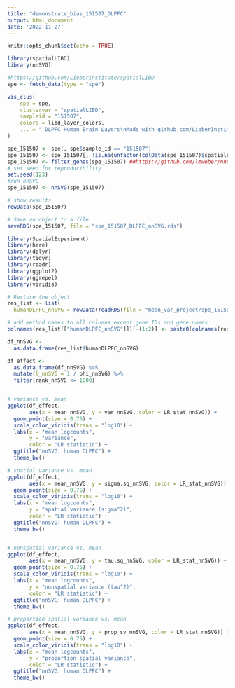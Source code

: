 ```yaml
---
title: "demonstrate_bias_151507_DLPFC"
output: html_document
date: '2022-11-27'
---
```


```r
knitr::opts_chunk$set(echo = TRUE)
```

```r
library(spatialLIBD)
library(nnSVG)

#https://github.com/LieberInstitute/spatialLIBD
spe <- fetch_data(type = "spe")

vis_clus(
    spe = spe,
    clustervar = "spatialLIBD",
    sampleid = "151507",
    colors = libd_layer_colors,
    ... = " DLPFC Human Brain Layers\nMade with github.com/LieberInstitute/spatialLIBD"
)

spe_151507 <- spe[, spe$sample_id == "151507"]
spe_151507 <- spe_151507[, !is.na(unfactor(colData(spe_151507)$spatialLIBD))]
spe_151507 <- filter_genes(spe_151507) ##https://github.com/lmweber/nnSVG/issues/7 keep getting error that c++ error: dpotrf failed 
# set seed for reproducibility
set.seed(123)
#run nnSVG
spe_151507 <- nnSVG(spe_151507)

# show results
rowData(spe_151507)

# Save an object to a file
saveRDS(spe_151507, file = "spe_151507_DLPFC_nnSVG.rds")


```

```r

library(SpatialExperiment)
library(here)
library(dplyr)
library(tidyr)
library(readr)
library(ggplot2)
library(ggrepel)
library(viridis)

# Restore the object
res_list <- list(
  humanDLPFC_nnSVG = rowData(readRDS(file = "mean_var_project/spe_151507_DLPFC_nnSVG.rds")))

# add method names to all columns except gene IDs and gene names
colnames(res_list[["humanDLPFC_nnSVG"]])[-(1:2)] <- paste0(colnames(res_list[["humanDLPFC_nnSVG"]]), "_nnSVG")[-(1:2)]

df_nnSVG <- 
  as.data.frame(res_list$humanDLPFC_nnSVG)

df_effect <- 
  as.data.frame(df_nnSVG) %>% 
  mutate(l_nnSVG = 1 / phi_nnSVG) %>% 
  filter(rank_nnSVG <= 1000)


# variance vs. mean
ggplot(df_effect, 
       aes(x = mean_nnSVG, y = var_nnSVG, color = LR_stat_nnSVG)) + 
  geom_point(size = 0.75) + 
  scale_color_viridis(trans = "log10") + 
  labs(x = "mean logcounts", 
       y = "variance", 
       color = "LR statistic") + 
  ggtitle("nnSVG: human DLPFC") + 
  theme_bw()

# spatial variance vs. mean
ggplot(df_effect, 
       aes(x = mean_nnSVG, y = sigma.sq_nnSVG, color = LR_stat_nnSVG)) + 
  geom_point(size = 0.75) + 
  scale_color_viridis(trans = "log10") + 
  labs(x = "mean logcounts", 
       y = "spatial variance (sigma^2)", 
       color = "LR statistic") + 
  ggtitle("nnSVG: human DLPFC") + 
  theme_bw()


# nonspatial variance vs. mean
ggplot(df_effect, 
       aes(x = mean_nnSVG, y = tau.sq_nnSVG, color = LR_stat_nnSVG)) + 
  geom_point(size = 0.75) + 
  scale_color_viridis(trans = "log10") + 
  labs(x = "mean logcounts", 
       y = "nonspatial variance (tau^2)", 
       color = "LR statistic") + 
  ggtitle("nnSVG: human DLPFC") + 
  theme_bw()

# proportion spatial variance vs. mean
ggplot(df_effect, 
       aes(x = mean_nnSVG, y = prop_sv_nnSVG, color = LR_stat_nnSVG)) + 
  geom_point(size = 0.75) + 
  scale_color_viridis(trans = "log10") + 
  labs(x = "mean logcounts", 
       y = "proportion spatial variance", 
       color = "LR statistic") + 
  ggtitle("nnSVG: human DLPFC") + 
  theme_bw()

```


